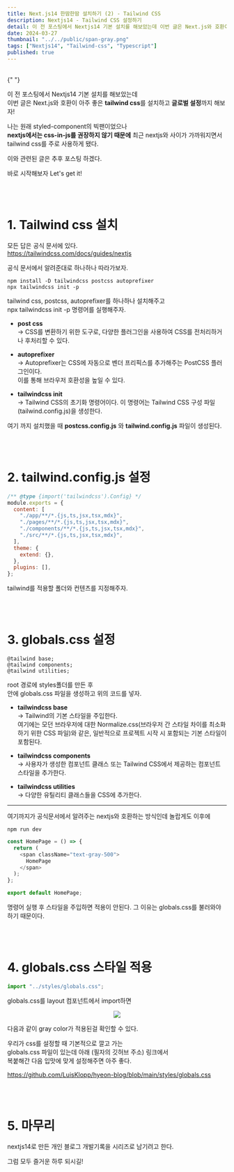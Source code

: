 ```yaml
---
title: Next.js14 한땀한땀 설치하기 (2) - Tailwind CSS
description: Nextjs14 - Tailwind CSS 설정하기
detail: 이 전 포스팅에서 Nextjs14 기본 설치를 해보았는데 이번 글은 Next.js와 호환이 아주 좋은 tailwind css를 설치하고 글로벌 설정까지 해보자!
date: 2024-03-27
thumbnail: "../../public/span-gray.png"
tags: ["Nextjs14", "Tailwind-css", "Typescript"]
published: true
---
```


<br />{" "}

이 전 포스팅에서 Nextjs14 기본 설치를 해보았는데  
이번 글은 Next.js와 호환이 아주 좋은
**tailwind css**를 설치하고 **글로벌 설정**까지
해보자!

나는 원래 styled-component의 빅팬이었으나  
**nextjs에서는 css-in-js를 권장하지 않기 때문에**
최근 nextjs와 사이가 가까워지면서 tailwind css를 주로 사용하게 됐다.

이와 관련된 글은 추후 포스팅 하겠다.

바로 시작해보자
Let's get it!

<br />
<br />

# 1. Tailwind css 설치

모든 답은 공식 문서에 있다.  
https://tailwindcss.com/docs/guides/nextjs

공식 문서에서 알려준대로 하나하나 따라가보자.

```ansi
npm install -D tailwindcss postcss autoprefixer
npx tailwindcss init -p
```

tailwind css, postcss, autoprefixer를 하나하나 설치해주고  
npx tailwindcss init -p 명령어를 실행해주자.

- **post css**  
  -> CSS를 변환하기 위한 도구로, 다양한 플러그인을 사용하여 CSS를 전처리하거나 후처리할 수 있다.

- **autoprefixer**  
  -> Autoprefixer는 CSS에 자동으로 벤더 프리픽스를 추가해주는 PostCSS 플러그인이다.  
  이를 통해 브라우저 호환성을 높일 수 있다.

- **tailwindcss init**  
  -> Tailwind CSS의 초기화 명령어이다. 이 명령어는 Tailwind CSS 구성 파일(tailwind.config.js)을 생성한다.

여기 까지 설치했을 때 **postcss.config.js** 와 **tailwind.config.js** 파일이 생성된다.

<br />
<br />

# 2. tailwind.config.js 설정

```js title="tailwind.config.js"
/** @type {import('tailwindcss').Config} */
module.exports = {
  content: [
    "./app/**/*.{js,ts,jsx,tsx,mdx}",
    "./pages/**/*.{js,ts,jsx,tsx,mdx}",
    "./components/**/*.{js,ts,jsx,tsx,mdx}",
    "./src/**/*.{js,ts,jsx,tsx,mdx}",
  ],
  theme: {
    extend: {},
  },
  plugins: [],
};
```

tailwind를 적용할 폴더와 컨텐츠를 지정해주자.

<br />
<br />

# 3. globals.css 설정

```ansi title="globals.css"
@tailwind base;
@tailwind components;
@tailwind utilities;
```

root 경로에 styles폴더를 만든 후  
안에 globals.css 파일을 생성하고 위의 코드를 넣자.

- **tailwindcss base**  
  -> Tailwind의 기본 스타일을 주입한다.  
  여기에는 모던 브라우저에 대한 Normalize.css(브라우저 간 스타일 차이를 최소화하기 위한 CSS 파일)와 같은, 일반적으로 프로젝트 시작 시 포함되는 기본 스타일이 포함된다.

- **tailwindcss components**  
  -> 사용자가 생성한 컴포넌트 클래스 또는 Tailwind CSS에서 제공하는 컴포넌트 스타일을 추가한다.

- **tailwindcss utilities**  
  -> 다양한 유틸리티 클래스들을 CSS에 추가한다.

<hr />

여기까지가 공식문서에서 알려주는 nextjs와 호환하는 방식인데
놀랍게도 이후에

```ansi
npm run dev
```

```js title="app/page.tsx"
const HomePage = () => {
  return (
    <span className="text-gray-500">
      HomePage
    </span>
  );
};

export default HomePage;
```

명령어 실행 후 스타일을 주입하면 적용이 안된다.
그 이유는 globals.css를 불러와야 하기 때문이다.

<br />
<br />

# 4. globals.css 스타일 적용

```js title="app/layout.tsx"
import "../styles/globals.css";
```

globals.css를 layout 컴포넌트에서 import하면

<center>
  <img src="../../public/span-gray.png" />
</center>

다음과 같이 gray color가 적용된걸 확인할 수 있다.

우리가 css를 설정할 때 기본적으로 깔고 가는  
globals.css 파일이 있는데 아래 (필자의 깃허브 주소) 링크에서  
복붙해간 다음 입맛에 맞게 설정해주면 아주 좋다.

https://github.com/LuisKlopp/hyeon-blog/blob/main/styles/globals.css

<br />
<br />

# 5. 마무리

nextjs14로 만든 개인 블로그 개발기록을 시리즈로 남기려고 한다.

그럼 모두 즐거운 하루 되시길!
